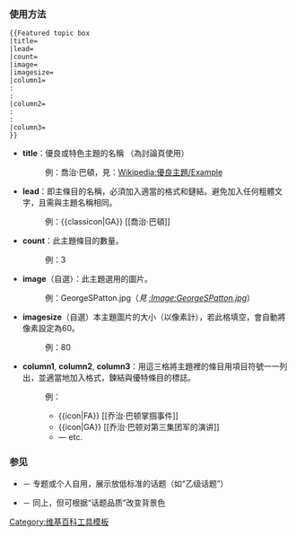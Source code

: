 <includeonly><!-- 在這裡加入模板的保護標識 --></includeonly><noinclude>{{Documentation subpage}}</noinclude>
<!-- 在本行下編輯模板說明 -->
=== 使用方法 ===
 <nowiki>{{Featured topic box
|title=
|lead=
|count=
|image=
|imagesize=
|column1=
: 
: 
|column2=
: 
: 
|column3=
}}</nowiki>

*'''title'''：優良或特色主題的名稱 （為討論頁使用）
*:例：喬治·巴頓，見：[[Wikipedia:優良主題/Example]]
*'''lead'''：即主條目的名稱，必須加入適當的格式和鏈結。避免加入任何粗體文字，且需與主題名稱相同。
*:例：<nowiki>{{classicon|GA}} [[喬治·巴頓]] </nowiki>
*'''count'''：此主題條目的數量。
*:例：3
*'''image'''（自選）：此主題選用的圖片。
*:例：GeorgeSPatton.jpg（''見 [[:Image:GeorgeSPatton.jpg ]]''）
*'''imagesize'''（自選）本主題圖片的大小（以像素計），若此格填空，會自動將像素設定為60。
*:例：80 
*'''column1''', '''column2''', '''column3'''：用這三格將主題裡的條目用項目符號一一列出，並適當地加入格式，鍊結與優特條目的標誌。
*:例：
*:* <nowiki>{{icon|FA}} [[乔治·巴顿掌掴事件]]</nowiki>
*:* <nowiki>{{icon|GA}} [[乔治·巴顿对第三集团军的演讲]]</nowiki>
*:* &mdash; etc.

=== 参见 ===

* {{tl|topic box}} － 专题或个人自用，展示放低标准的话题（如“乙级话题”）
* {{tl|topic box colour}} － 同上，但可根据“话题品质”改变背景色
<includeonly>
[[Category:维基百科工具模板]]
</includeonly>
